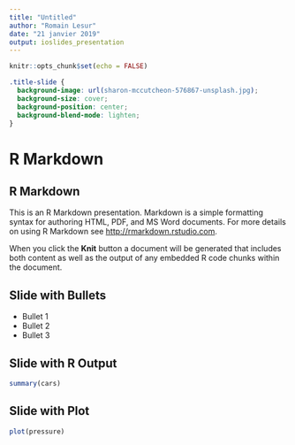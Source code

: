 ```yaml
---
title: "Untitled"
author: "Romain Lesur"
date: "21 janvier 2019"
output: ioslides_presentation
---
```


```r
knitr::opts_chunk$set(echo = FALSE)
```

```css
.title-slide {
  background-image: url(sharon-mccutcheon-576867-unsplash.jpg);
  background-size: cover;
  background-position: center;
  background-blend-mode: lighten;
}
```


# R Markdown {data-background="assets/sharon-mccutcheon-576867-unsplash.jpg" data-background-size=cover}

## R Markdown

This is an R Markdown presentation. Markdown is a simple formatting syntax for authoring HTML, PDF, and MS Word documents. For more details on using R Markdown see <http://rmarkdown.rstudio.com>.

When you click the **Knit** button a document will be generated that includes both content as well as the output of any embedded R code chunks within the document.

## Slide with Bullets

- Bullet 1
- Bullet 2
- Bullet 3

## Slide with R Output

```r
summary(cars)
```

## Slide with Plot

```r
plot(pressure)
```


